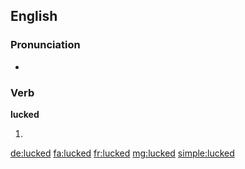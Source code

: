 ==English==

===Pronunciation===
* {{rhymes|ʌkt}}

===Verb===
'''lucked'''
# {{en-past of|luck}}

[[de:lucked]]
[[fa:lucked]]
[[fr:lucked]]
[[mg:lucked]]
[[simple:lucked]]